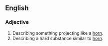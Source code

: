 ==English==

===Adjective===
{{en-adj|-}}

#Describing something projecting like a [[horn]].
#Describing a hard substance similar to [[horn]].